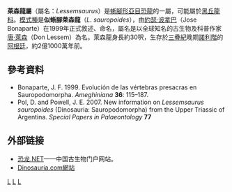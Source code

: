 {{Automatic Taxobox
| taxon = Lessemsaurus
| status = fossil
| fossil_range = [[三疊紀|三疊紀]],{{fossil_range|諾利階}}
| image = Lessemsaurus Senckenberg.jpg
| image_caption = 
| authority = [[約瑟·波拿巴|Bonaparte]], 1999
| type_species = '''似蜥腳萊森龍<br>''Lessemsaurus sauropoides''''' 
| type_species_authority = Bonaparte, 1999 
}}

'''萊森龍屬'''（屬名：''Lessemsaurus''）是[[蜥腳形亞目|蜥腳形亞目]][[恐龍|恐龍]]的一屬，可能屬於[[黑丘龍科|黑丘龍科]]。[[模式種|模式種]]是'''似蜥腳萊森龍'''（''L. sauropoides''），由[[約瑟·波拿巴|約瑟·波拿巴]]（Jose Bonaparte）在1999年正式敘述、命名，屬名是以全球知名的古生物及科普作家[[唐·萊森|唐·萊森]]（Don Lessem）為名。萊森龍身長約30呎，生存於[[三疊紀|三疊紀]]晚期[[諾利階|諾利階]]的[[阿根廷|阿根廷]]，約2億1000萬年前。

== 參考資料 ==
* Bonaparte, J. F. 1999. Evolución de las vértebras presacras en Sauropodomorpha. ''Ameghiniana'' '''36''': 115–187.
* Pol, D. and Powell, J. E. 2007. New information on ''Lessemsaurus sauropoides'' (Dinosauria: Sauropodomorpha) from the Upper Triassic of Argentina. ''Special Papers in Palaeontology'' '''77'''

== 外部链接 ==
*[https://web.archive.org/web/20170527222928/http://dinosaur.net.cn/ 恐龙.NET]——中国古生物门户网站。
*[https://web.archive.org/web/20060315213517/http://www.dinosauria.com/dml/names/dinol.htm Dinosauria.com網站]
{{蜥腳形亞目|B.|state=expanded}}
{{Taxonbar|from=Q135039}}

[[Category:近蜥龍類|L]]
[[Category:南美洲恐龍|L]]
[[Category:三疊紀恐龍|L]]


{{dinosaur-stub}}